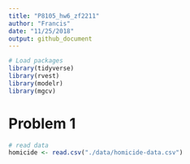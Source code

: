 ```yaml
---
title: "P8105_hw6_zf2211"
author: "Francis"
date: "11/25/2018"
output: github_document
---
```




```r
# Load packages
library(tidyverse)
library(rvest)
library(modelr)
library(mgcv)
```

# Problem 1



```r
# read data
homicide <- read.csv("./data/homicide-data.csv")
```


